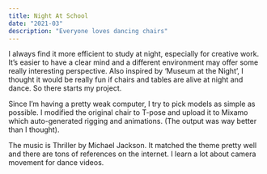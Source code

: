 ```yaml
---
title: Night At School
date: "2021-03"
description: "Everyone loves dancing chairs"
---
```


<Vimeo id="522737375" />

I always find it more efficient to study at night, especially for creative work. It’s easier to have a clear mind and a different environment may offer some really interesting perspective. Also inspired by ‘Museum at the Night’, I thought it would be really fun if chairs and tables are alive at night and dance. So there starts my project.

Since I’m having a pretty weak computer, I try to pick models as simple as possible. I modified the original chair to T-pose and upload it to Mixamo which auto-generated rigging and animations. (The output was way better than I thought).

The music is Thriller by Michael Jackson. It matched the theme pretty well and there are tons of references on the internet. I learn a lot about camera movement for dance videos.
